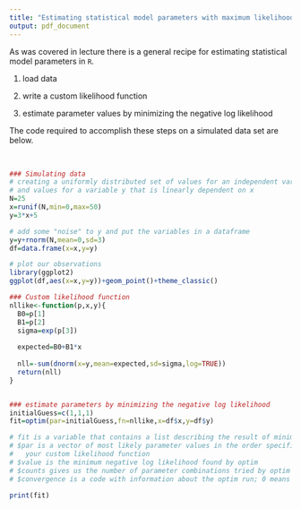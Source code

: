```yaml
---
title: "Estimating statistical model parameters with maximum likelihood in R"
output: pdf_document
---
```


\pagenumbering{gobble}

As was covered in lecture there is a general recipe for estimating statistical model parameters in `R`.

1. load data

2. write a custom likelihood function

3. estimate parameter values by minimizing the negative log likelihood

The code required to accomplish these steps on a simulated data set are below.

&nbsp;

```r
### Simulating data
# creating a uniformly distributed set of values for an independent variable x
# and values for a variable y that is linearly dependent on x
N=25
x=runif(N,min=0,max=50)
y=3*x+5

# add some "noise" to y and put the variables in a dataframe
y=y+rnorm(N,mean=0,sd=3)
df=data.frame(x=x,y=y)

# plot our observations
library(ggplot2)
ggplot(df,aes(x=x,y=y))+geom_point()+theme_classic()

### Custom likelihood function
nllike<-function(p,x,y){
  B0=p[1]
  B1=p[2]
  sigma=exp(p[3])
  
  expected=B0+B1*x
  
  nll=-sum(dnorm(x=y,mean=expected,sd=sigma,log=TRUE))
  return(nll)
}


### estimate parameters by minimizing the negative log likelihood
initialGuess=c(1,1,1)
fit=optim(par=initialGuess,fn=nllike,x=df$x,y=df$y)

# fit is a variable that contains a list describing the result of minimization
# $par is a vector of most likely parameter values in the order specified by 
#   your custom likelihood function
# $value is the minimum negative log likelihood found by optim
# $counts gives us the number of parameter combinations tried by optim
# $convergence is a code with information about the optim run; 0 means success

print(fit)
```